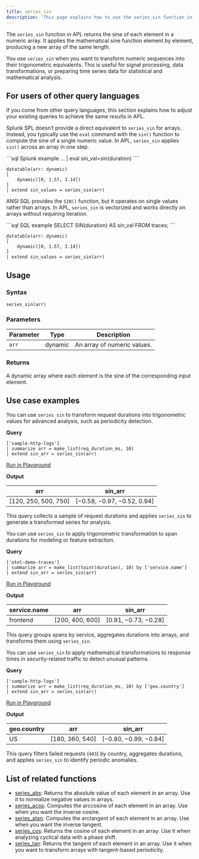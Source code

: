 ```yaml
---
title: series_sin
description: 'This page explains how to use the series_sin function in APL.'
---
```


The `series_sin` function in APL returns the sine of each element in a numeric array. It applies the mathematical sine function element by element, producing a new array of the same length.

You use `series_sin` when you want to transform numeric sequences into their trigonometric equivalents. This is useful for signal processing, data transformations, or preparing time series data for statistical and mathematical analysis.

## For users of other query languages

If you come from other query languages, this section explains how to adjust your existing queries to achieve the same results in APL.

<AccordionGroup>
<Accordion title="Splunk SPL users">

Splunk SPL doesn’t provide a direct equivalent to `series_sin` for arrays. Instead, you typically use the `eval` command with the `sin()` function to compute the sine of a single numeric value. In APL, `series_sin` applies `sin()` across an array in one step.

<CodeGroup>
```sql Splunk example
... | eval sin_val=sin(duration)
````

```kusto APL equivalent
datatable(arr: dynamic)
[
    dynamic([0, 1.57, 3.14])
]
| extend sin_values = series_sin(arr)
```

</CodeGroup>

</Accordion>
<Accordion title="ANSI SQL users">

ANSI SQL provides the `SIN()` function, but it operates on single values rather than arrays. In APL, `series_sin` is vectorized and works directly on arrays without requiring iteration.

<CodeGroup>
```sql SQL example
SELECT SIN(duration) AS sin_val
FROM traces;
```

```kusto APL equivalent
datatable(arr: dynamic)
[
    dynamic([0, 1.57, 3.14])
]
| extend sin_values = series_sin(arr)
```

</CodeGroup>

</Accordion>
</AccordionGroup>

## Usage

### Syntax

```kusto
series_sin(arr)
```

### Parameters

| Parameter | Type    | Description                 |
| --------- | ------- | --------------------------- |
| `arr`     | dynamic | An array of numeric values. |

### Returns

A dynamic array where each element is the sine of the corresponding input element.

## Use case examples

<Tabs>
<Tab title="Log analysis">

You can use `series_sin` to transform request durations into trigonometric values for advanced analysis, such as periodicity detection.

**Query**

```kusto
['sample-http-logs']
| summarize arr = make_list(req_duration_ms, 10)
| extend sin_arr = series_sin(arr)
```

[Run in Playground](https://play.axiom.co/axiom-play-qf1k/query?initForm=%7B%22apl%22%3A%22%5B'sample-http-logs'%5D%20%7C%20summarize%20arr%20%3D%20make_list(req_duration_ms%2C%2010)%20%7C%20extend%20sin_arr%20%3D%20series_sin(arr)%22%7D)

**Output**

| arr                   | sin_arr                     |
| --------------------- | ---------------------------- |
| [120, 250, 500, 750] | [−0.58, −0.97, −0.52, 0.94] |

This query collects a sample of request durations and applies `series_sin` to generate a transformed series for analysis.

</Tab>
<Tab title="OpenTelemetry traces">

You can use `series_sin` to apply trigonometric transformation to span durations for modeling or feature extraction.

**Query**

```kusto
['otel-demo-traces']
| summarize arr = make_list(toint(duration), 10) by ['service.name']
| extend sin_arr = series_sin(arr)
```

[Run in Playground](https://play.axiom.co/axiom-play-qf1k/query?initForm=%7B%22apl%22%3A%22%5B'otel-demo-traces'%5D%20%7C%20summarize%20arr%20%3D%20make_list(toint(duration)%2C%2010)%20by%20%5B'service.name'%5D%20%7C%20extend%20sin_arr%20%3D%20series_sin(arr)%22%7D)

**Output**

| service.name | arr              | sin_arr              |
| ------------ | ---------------- | --------------------- |
| frontend     | [200, 400, 600] | [0.91, −0.73, −0.28] |

This query groups spans by service, aggregates durations into arrays, and transforms them using `series_sin`.

</Tab>
<Tab title="Security logs">

You can use `series_sin` to apply mathematical transformations to response times in security-related traffic to detect unusual patterns.

**Query**

```kusto
['sample-http-logs']
| summarize arr = make_list(req_duration_ms, 10) by ['geo.country']
| extend sin_arr = series_sin(arr)
```

[Run in Playground](https://play.axiom.co/axiom-play-qf1k/query?initForm=%7B%22apl%22%3A%22%5B'sample-http-logs'%5D%20%7C%20summarize%20arr%20%3D%20make_list(req_duration_ms%2C%2010)%20by%20%5B'geo.country'%5D%20%7C%20extend%20sin_arr%20%3D%20series_sin(arr)%22%7D)

**Output**

| geo.country | arr              | sin_arr               |
| ----------- | ---------------- | ---------------------- |
| US          | [180, 360, 540] | [−0.80, −0.99, −0.84] |

This query filters failed requests (`403`) by country, aggregates durations, and applies `series_sin` to identify periodic anomalies.

</Tab>
</Tabs>

## List of related functions

- [series_abs](/apl/scalar-functions/time-series/series-abs): Returns the absolute value of each element in an array. Use it to normalize negative values in arrays.
- [series_acos](/apl/scalar-functions/time-series/series-acos): Computes the arccosine of each element in an array. Use when you want the inverse cosine.
- [series_atan](/apl/scalar-functions/time-series/series-atan): Computes the arctangent of each element in an array. Use when you want the inverse tangent.
- [series_cos](/apl/scalar-functions/time-series/series-cos): Returns the cosine of each element in an array. Use it when analyzing cyclical data with a phase shift.
- [series_tan](/apl/scalar-functions/time-series/series-tan): Returns the tangent of each element in an array. Use it when you want to transform arrays with tangent-based periodicity.
